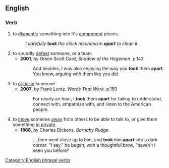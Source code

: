 ==English==

===Verb===
{{infl|en|verb|head=[[take]] [[apart]]}}

# to [[dismantle]] something into it's [[component]] pieces.
#:''I carefully '''took''' the clock mechanism '''apart''' to clean it.''
# to soundly [[defeat]] someone, or a team
#*'''2001''', by Orson Scott Card, ''Shadow of the Hegemon''. p.143
#*:And besides, I was also enjoying the way you '''took''' them '''apart'''. You know, arguing with them like you did.
# to [[criticise]] someone
#*'''2007''', by Frank Luntz. ''Words That Work''. p.150
#*:For nearly an hour, I '''took''' them '''apart''' for failing to understand, connect with, empathize with, and listen to the American people.
# to [[move]] someone [[away]] from others to be able to talk to, or give them something [[in private]].
#*'''1868''', by Charles Dickens. ''Barnaby Rudge''.
#*:....then went close up to him, and '''took''' him '''apart''' into a dark corner. "I say," he began, with a thoughtful brow, "haven't I seen you before?

[[Category:English phrasal verbs]]